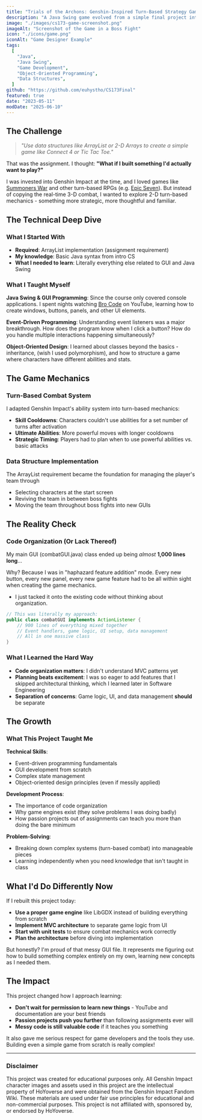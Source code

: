 ```yaml
---
title: "Trials of the Archons: Genshin-Inspired Turn-Based Strategy Game"
description: "A Java Swing game evolved from a simple final project into a complex turn-based strategy game inspired by Genshin Impact."
image: "./images/cs173-game-screenshot.png"
imageAlt: "Screenshot of the Game in a Boss Fight"
icon: "./icons/game.png"
iconAlt: "Game Designer Example"
tags:
  [
    "Java",
    "Java Swing",
    "Game Development",
    "Object-Oriented Programming",
    "Data Structures",
  ]
github: "https://github.com/euhystho/CS173Final"
featured: true
date: "2023-05-11"
modDate: "2025-06-10"
---
```


## The Challenge

> _"Use data structures like ArrayList or 2-D Arrays to create a simple game like Connect 4 or Tic Tac Toe."_

That was the assignment. I thought: **"What if I built something I'd actually want to play?"**

I was invested into Genshin Impact at the time, and I loved games like [Summoners War](https://summonerswar.com/en/skyarena) and other turn-based RPGs (e.g. [Epic Seven](https://epic7.onstove.com/)).
But instead of copying the real-time 3-D combat, I wanted to explore 2-D turn-based mechanics - something more strategic, more thoughtful and familiar.

## The Technical Deep Dive

### What I Started With

- **Required**: ArrayList implementation (assignment requirement)
- **My knowledge**: Basic Java syntax from intro CS
- **What I needed to learn**: Literally everything else related to GUI and Java Swing

### What I Taught Myself

**Java Swing & GUI Programming**: Since the course only covered console applications. I spent nights watching [Bro Code](https://youtu.be/Kmgo00avvEw?si=QqgdWWc9chl53Gzj) on YouTube, learning how to create windows, buttons, panels, and other UI elements.

**Event-Driven Programming**: Understanding event listeners was a major breakthrough. How does the program know when I click a button? How do you handle multiple interactions happening simultaneously?

**Object-Oriented Design**: I learned about classes beyond the basics - inheritance, (wish I used polymorphism), and how to structure a game where characters have different abilities and stats.

## The Game Mechanics

### Turn-Based Combat System

I adapted Genshin Impact's ability system into turn-based mechanics:

- **Skill Cooldowns**: Characters couldn't use abilities for a set number of turns after activation
- **Ultimate Abilities**: More powerful moves with longer cooldowns
- **Strategic Timing**: Players had to plan when to use powerful abilities vs. basic attacks

### Data Structure Implementation

The ArrayList requirement became the foundation for managing the player's team through

- Selecting characters at the start screen
- Reviving the team in between boss fights
- Moving the team throughout boss fights into new GUIs

## The Reality Check

### Code Organization (Or Lack Thereof)

My main GUI (combatGUI.java) class ended up being _almost_ **1,000 lines long**...

Why? Because I was in "haphazard feature addition" mode. Every new button, every new panel, every new game feature had to be all within sight when creating the game mechanics.

- I just tacked it onto the existing code without thinking about organization.

```java
// This was literally my approach:
public class combatGUI implements ActionListener {
    // 900 lines of everything mixed together
    // Event handlers, game logic, UI setup, data management
    // All in one massive class
}
```

### What I Learned the Hard Way

- **Code organization matters**: I didn't understand MVC patterns yet
- **Planning beats excitement**: I was so eager to add features that I skipped architectural thinking, which I learned later in Software Engineering
- **Separation of concerns**: Game logic, UI, and data management **should** be separate

## The Growth

### What This Project Taught Me

**Technical Skills**:

- Event-driven programming fundamentals
- GUI development from scratch
- Complex state management
- Object-oriented design principles (even if messily applied)

**Development Process**:

- The importance of code organization
- Why game engines exist (they solve problems I was doing badly)
- How passion projects out of assignments can teach you more than doing the bare minimum

**Problem-Solving**:

- Breaking down complex systems (turn-based combat) into manageable pieces
- Learning independently when you need knowledge that isn't taught in class

## What I'd Do Differently Now

If I rebuilt this project today:

- **Use a proper game engine** like LibGDX instead of building everything from scratch
- **Implement MVC architecture** to separate game logic from UI
- **Start with unit tests** to ensure combat mechanics work correctly
- **Plan the architecture** before diving into implementation

But honestly? I'm proud of that messy GUI file. It represents me figuring out how to build something complex entirely on my own, learning new concepts as I needed them.

## The Impact

This project changed how I approach learning:

- **Don't wait for permission to learn new things** - YouTube and documentation are your best friends
- **Passion projects push you further** than following assignments ever will
- **Messy code is still valuable code** if it teaches you something

It also gave me serious respect for game developers and the tools they use. Building even a simple game from scratch is really complex!

---

### Disclaimer

This project was created for educational purposes only. All Genshin Impact character images and assets used in this project are the intellectual property of HoYoverse and were obtained from the Genshin Impact Fandom Wiki. These materials are used under fair use principles for educational and non-commercial purposes. This project is not affiliated with, sponsored by, or endorsed by HoYoverse.
